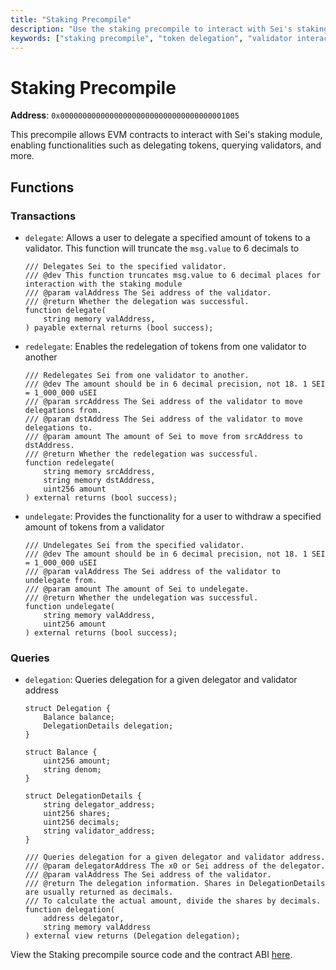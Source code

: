 ```yaml
---
title: "Staking Precompile"
description: "Use the staking precompile to interact with Sei's staking module directly from EVM smart contracts, enabling token delegation, redelegation, and querying validator information."
keywords: ["staking precompile", "token delegation", "validator interactions", "sei staking", "redelegation"]
---
```


# Staking Precompile

**Address**: `0x0000000000000000000000000000000000001005`

This precompile allows EVM contracts to interact with Sei's staking module,
enabling functionalities such as delegating tokens, querying validators, and
more.

## Functions

### Transactions

- `delegate`: Allows a user to delegate a specified amount of tokens to a
  validator. This function will truncate the `msg.value` to 6 decimals to

  ```solidity copy
  /// Delegates Sei to the specified validator.
  /// @dev This function truncates msg.value to 6 decimal places for interaction with the staking module
  /// @param valAddress The Sei address of the validator.
  /// @return Whether the delegation was successful.
  function delegate(
      string memory valAddress,
  ) payable external returns (bool success);
  ```

- `redelegate`: Enables the redelegation of tokens from one validator to another

  ```solidity copy
  /// Redelegates Sei from one validator to another.
  /// @dev The amount should be in 6 decimal precision, not 18. 1 SEI = 1_000_000 uSEI
  /// @param srcAddress The Sei address of the validator to move delegations from.
  /// @param dstAddress The Sei address of the validator to move delegations to.
  /// @param amount The amount of Sei to move from srcAddress to dstAddress.
  /// @return Whether the redelegation was successful.
  function redelegate(
      string memory srcAddress,
      string memory dstAddress,
      uint256 amount
  ) external returns (bool success);
  ```

- `undelegate`: Provides the functionality for a user to withdraw a specified
  amount of tokens from a validator
  ```solidity copy
  /// Undelegates Sei from the specified validator.
  /// @dev The amount should be in 6 decimal precision, not 18. 1 SEI = 1_000_000 uSEI
  /// @param valAddress The Sei address of the validator to undelegate from.
  /// @param amount The amount of Sei to undelegate.
  /// @return Whether the undelegation was successful.
  function undelegate(
      string memory valAddress,
      uint256 amount
  ) external returns (bool success);
  ```

### Queries

- `delegation`: Queries delegation for a given delegator and validator address

  ```solidity copy
  struct Delegation {
      Balance balance;
      DelegationDetails delegation;
  }

  struct Balance {
      uint256 amount;
      string denom;
  }

  struct DelegationDetails {
      string delegator_address;
      uint256 shares;
      uint256 decimals;
      string validator_address;
  }

  /// Queries delegation for a given delegator and validator address.
  /// @param delegatorAddress The x0 or Sei address of the delegator.
  /// @param valAddress The Sei address of the validator.
  /// @return The delegation information. Shares in DelegationDetails are usually returned as decimals.
  /// To calculate the actual amount, divide the shares by decimals.
  function delegation(
      address delegator,
      string memory valAddress
  ) external view returns (Delegation delegation);
  ```

<Callout type="info">View the Staking precompile source code and the contract ABI [here](https://github.com/sei-protocol/sei-chain/tree/evm/precompiles/staking).</Callout>
